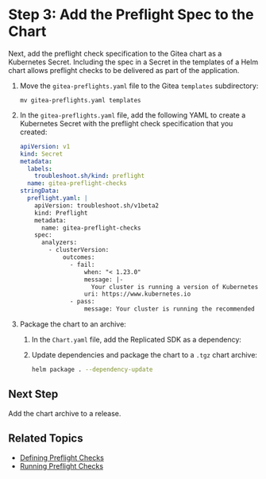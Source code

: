 # Step 3: Add the Preflight Spec to the Chart

Next, add the preflight check specification to the Gitea chart as a Kubernetes Secret. Including the spec in a Secret in the templates of a Helm chart allows preflight checks to be delivered as part of the application.

1. Move the `gitea-preflights.yaml` file to the Gitea `templates` subdirectory:

   ```
   mv gitea-preflights.yaml templates
   ```

1. In the `gitea-preflights.yaml` file, add the following YAML to create a Kubernetes Secret with the preflight check specification that you created: 

   ```yaml
   apiVersion: v1
   kind: Secret
   metadata:
     labels:
       troubleshoot.sh/kind: preflight
     name: gitea-preflight-checks
   stringData:
     preflight.yaml: |
       apiVersion: troubleshoot.sh/v1beta2
       kind: Preflight
       metadata:
         name: gitea-preflight-checks
       spec:
         analyzers:
           - clusterVersion:
               outcomes:
                 - fail:
                     when: "< 1.23.0"
                     message: |-
                       Your cluster is running a version of Kubernetes that is not supported and your installation will not succeed. To continue, upgrade your cluster to Kubernetes 1.23.0 or later.
                     uri: https://www.kubernetes.io
                 - pass:
                     message: Your cluster is running the recommended version of Kubernetes.
   ```

1. Package the chart to an archive:

   1. In the `Chart.yaml` file, add the Replicated SDK as a dependency:

      <DependencyYaml/>

   1. Update dependencies and package the chart to a `.tgz` chart archive:

      ```bash
      helm package . --dependency-update
      ```       

## Next Step

Add the chart archive to a release.

## Related Topics

* [Defining Preflight Checks](/vendor/preflight-defining)
* [Running Preflight Checks](/vendor/preflight-running)      